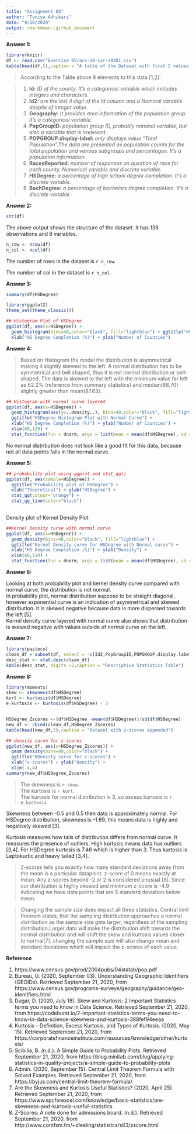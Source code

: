```yaml
---
title: "Assignment 05"
author: "Taniya Adhikari"
date: "9/20/2020"
output: rmarkdown::github_document
---
```


**Answer 1:**  
  
  
```r

library(knitr)
df <- read.csv("Exercise 05/acs-14-1yr-s0201.csv")
kable(head(df,5),caption = "A table of the Dataset with first 5 values.")

```

>According to the Table above 8 elements to this data [1,2]:  
  
>1. **Id:** *ID of the county. It's a categorical variable which includes integers and characters.*  
>2. **Id2:** *are the last 4 digit of the Id column and a Nominal variable despite of integer value.*  
>3. **Geography:** *It provides area information of the population group. It's a categorical variable.*  
4. **PopGroupID:** *population group ID, probably nominal variable, but also a variable that is irrelevant.*  
5. **POPGROUP.display-label:** *only displays value "Total Population".The data are presented as population counts for the total population and various subgroups and percentages. It's a population information.*  
6. **RacesReported:** *number of responses on question of race for each county. Numerical variable and discrete variable.*  
7. **HSDegree:** *a percentage of high school degree completion. It's a discrete variable.*  
8. **BachDegree:** *a percentage of bachelors degree completion. It's a discrete variable.*  
  
  
**Answer 2:**  
  
  
```r

str(df)

```
  
The above output shows the structure of the dataset. It has 136 observations and 8 variables.
  
```r

n_row <- nrow(df)
n_col <- ncol(df)

```
  
The number of rows in the dataset is `r n_row`.  
  
The number of col in the dataset is `r n_col`.  
  
  
**Answer 3:**  
  
  
```r
summary(df$HSDegree)

```

```r

library(ggplot2)
theme_set(theme_classic())

## Histogram Plot of HSDegree
ggplot(df, aes(x=HSDegree)) + 
  geom_histogram(bins=40,color="black", fill="lightblue") + ggtitle("HSDegree Histogram Plot with Bins 40") + 
  xlab("HS Degree Completion (%)") + ylab("Number of Counties")

```
  
  
**Answer 4:**  
  
  
>Based on Histogram the model the distribution is asymmetrical making it slightly skewed to the left. A normal distribution has to be symmetrical and bell shaped, thus it is not normal distribution or bell-shaped. The data is skewed to the left with the minimum value far left as 62.2% (reference from summary statistics) and median(88.70) slightly greater than mean(87.63).  
  
  
```r
## Histogram with normal curve layered
ggplot(df, aes(x=HSDegree)) + 
  geom_histogram(aes(y=..density..), bins=40,color="black", fill="lightblue") +
  ggtitle("HSDegree Histogram Plot with Normal Curve") + 
  xlab("HS Degree Completion (%)") + ylab("Number of Counties") +
  xlim(60,120) + 
  stat_function(fun = dnorm, args = list(mean = mean(df$HSDegree), sd = sd(df$HSDegree)), color = "darkblue")
```
    
No normal distribution does not look like a good fit for this data, because not all data points falls in the normal curve.  
  
**Answer 5:**  
  
  
```r

## probability plot using ggplot and stat_qq()
ggplot(df, aes(sample=HSDegree)) +
  ggtitle("Probability plot of HSDegree") + 
  xlab("Theoretical") + ylab("HSDegree") +
  stat_qq(colour="orange") + 
  stat_qq_line(color="black")
  

```
  
Density plot of Kernel Density Plot  
  
```r
##Kernel Density curve with normal curve
ggplot(df, aes(x=HSDegree)) + 
  geom_density(bins=40,color="black", fill="lightblue") +
  ggtitle("Kernel Density curve for HSDegree with Normal curve") +
  xlab("HS Degree Completion (%)") + ylab("Density") +
  xlim(60,120) + 
  stat_function(fun = dnorm, args = list(mean = mean(df$HSDegree), sd = sd(df$HSDegree)), color = "black")

```
  
  
**Answer 6:**  
  
  
Looking at both probability plot and kernel density curve compared with normal curve, the distribution is not normal.  
In probability plot, normal distribution suppose to be straight diagonal, however exponential curve is an indication of asymmetrical and skewed distribution. It is skewed negative because data is more dispersed towards the left [5].  
Kernel density curve layered with normal curve also shows that distribution is skewed negative with values outside of normal curve on the left.  
  
  
**Answer 7:**  
  
```r
library(pastecs)
clean_df = subset(df, select = -c(Id2,PopGroupID,POPGROUP.display.label))
desc_stat <- stat.desc(clean_df)
kable(desc_stat, digits =2,caption = "Descriptive Statistics Table")
```
  
  
**Answer 8:**  
  
  
```r

library(moments)
skew <- skewness(df$HSDegree)
kurt <- kurtosis(df$HSDegree)
e_kurtosis <- kurtosis(df$HSDegree) - 3


HSDegree_Zscores <-(df$HSDegree -mean(df$HSDegree))/sd(df$HSDegree)
new_df <- cbind(clean_df,HSDegree_Zscores)
kable(head(new_df,5),caption = "Dataset with z-scores appended")

## density curve for z-scores
ggplot(new_df, aes(x=HSDegree_Zscores)) +
  geom_density(bins=40,color="black") + 
  ggtitle("KDensity curve for z-scores") +
  xlab("z-scores") + ylab("Density") +
  xlim(-4,4)
summary(new_df$HSDegree_Zscores)
```
  
  
>The skewness is `r skew`.  
>The kurtosis is `r kurt`.  
>The kurtosis for normal distribution is 3, so excess kurtosis is `r e_kurtosis`
  
  
Skewness between -0.5 and 0.5 then data is approximately normal. For HSDegree distribution, skewness is -1.69, this means data is highly and negatively skewed [3].  
  
    
Kurtosis measures how tails of distribution differs from normal curve. It measures the presence of outliers. High kurtosis means data has outliers [3,4]. For HSDegree kurtosis is 7.46 which is higher than 3. Thus kurtosis is Leptokurtic and heavy tailed [3,4].  
  
  
>Z-scores tells you exactly how many standard deviations away from the mean is a particular datapoint. z-score of 0 means exactly at mean. Any z-scores beyond -2 or 2 is considered unusual [8]. Since our distribution is highly skewed and minimum z-score is -4.9 indicating we have data points that are 5 standard deviation below mean.
  
  
>Changing the sample size does impact all three statistics. Central limit theorem states, that the sampling distribution approaches a normal distribution as the sample size gets larger, regardless of the sampling distribution.Larger data will make the distribution shift towards the normal distribution and will shift the skew and kurtosis values closer to normal[7]. changing the sample size will also change mean and standard deviations which will impact the z-scores of each value.  
  
  
**Reference**  
  
  
1. https://www.census.gov/prod/2004pubs/04statab/pop.pdf  
2. Bureau, U. (2020, September 03). Understanding Geographic Identifiers (GEOIDs). Retrieved September 21, 2020, from https://www.census.gov/programs-surveys/geography/guidance/geo-identifiers.html  
3. Dugar, D. (2020, July 18). Skew and Kurtosis: 2 Important Statistics terms you need to know in Data Science. Retrieved September 21, 2020, from https://codeburst.io/2-important-statistics-terms-you-need-to-know-in-data-science-skewness-and-kurtosis-388fef94eeaa  
4. Kurtosis - Definition, Excess Kurtosis, and Types of Kurtosis. (2020, May 15). Retrieved September 21, 2020, from https://corporatefinanceinstitute.com/resources/knowledge/other/kurtosis/  
5. Scibilia, B. (n.d.). A Simple Guide to Probability Plots. Retrieved September 21, 2020, from https://blog.minitab.com/blog/applying-statistics-in-quality-projects/a-simple-guide-to-probability-plots  
6. Admin. (2020, September 15). Central Limit Theorem Formula with Solved Examples. Retrieved September 21, 2020, from https://byjus.com/central-limit-theorem-formula/  
7. Are the Skewness and Kurtosis Useful Statistics? (2020, April 25). Retrieved September 21, 2020, from https://www.spcforexcel.com/knowledge/basic-statistics/are-skewness-and-kurtosis-useful-statistics  
8. Z-Scores: A note done for admissions board. (n.d.). Retrieved September 21, 2020, from http://www.comfsm.fm/~dleeling/statistics/s63/zscore.html  
